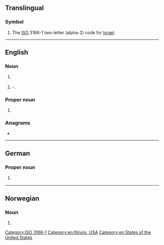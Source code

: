 {{also|Appendix:Variations of "il"}}
==Translingual==

===Symbol===
{{head|mul|symbol}}

# The [[ISO]] 3166-1 two-letter (alpha-2) code for [[Israel]].

[[Category:ISO 3166-1]]

----

==English==

===Noun===
{{en-noun}}

# {{lb|en|computing|initialism}} {{l|en|intermediate language|Intermediate language}}
# {{lb|en|video games|speedrunning|initialism}} {{l|en|individual|Individual}}-{{l|en|level}}.

===Proper noun===
{{en-proper noun}}

# {{abbreviation of|Illinois|lang=en}} {{gloss|a state of the [[United States of America]]}}

===Anagrams===
* {{anagrams|en|-li-|Li|li}}

[[Category:en:Illinois, USA]]
[[Category:en:States of the United States]]

----

==German==

===Proper noun===
{{de-proper noun}}

# {{abbreviation of|[[Innsbruck]] [[Land]]|lang=de}} {{gloss|country code of ''Innsbruck, Land'', the surrounding circuit of [[Innsbruck]]/[[Tyrol]]/[[Austria]]}}

----

==Norwegian==

===Noun===
{{head|no|noun}}

# {{abbreviation of|idrettslag|lang=no}}